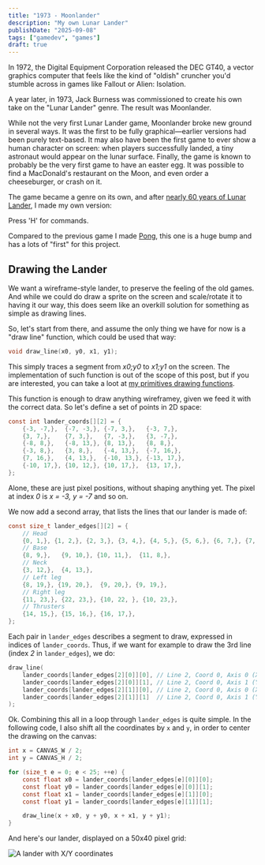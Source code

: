 ```yaml
---
title: "1973 - Moonlander"
description: "My own Lunar Lander"
publishDate: "2025-09-08"
tags: ["gamedev", "games"]
draft: true
---
```


<Wikimedia 
  file="GT40_Lunar_Lander.jpg" 
  float="right" 
  imgClass="rounded shadow" 
/>

In 1972, the Digital Equipment Corporation released the DEC GT40, a vector graphics computer that feels like the kind of "oldish" cruncher you'd stumble across in games like Fallout or Alien: Isolation.

A year later, in 1973, Jack Burness was commissioned to create his own take on the "Lunar Lander" genre. The result was Moonlander.

While not the very first Lunar Lander game, Moonlander broke new ground in several ways. It was the first to be fully graphical—earlier versions had been purely text-based. It may also have been the first game to ever show a human character on screen: when players successfully landed, a tiny astronaut would appear on the lunar surface.
Finally, the game is known to probably be the very first game to have an easter egg.
It was possible to find a MacDonald's restaurant on the Moon, and even order a cheeseburger, or crash on it.

The game became a genre on its own, and after [nearly 60 years of Lunar Lander](https://technologizer.com/2009/07/19/lunar-lander/index.html), I made my own version:


<BanjoGame client:load game="moonlander">
Press 'H' for commands.
</BanjoGame>

Compared to the previous game I made [Pong](/posts/1972-pong), this one is a huge bump and has a lots of "first" for this project.

## Drawing the Lander

We want a wireframe-style lander, to preserve the feeling of the old games.
And while we could do draw a sprite on the screen and scale/rotate it to having it our way, this does seem like an overkill solution for something as simple as drawing lines.

So, let's start from there, and assume the only thing we have for now is a "draw line" function, which could be used that way:

```c
void draw_line(x0, y0, x1, y1);
```

This simply traces a segment from _x0;y0_ to _x1;y1_ on the screen.
The implementation of such function is out of the scope of this post, but if you are interested, you can take a loot at [my primitives drawing functions](https://github.com/OragonEfreet/banjo/blob/main/src/bitmap_draw.c).

This function is enough to draw anything wireframey, given we feed it with the correct data.
So let's define a set of points in 2D space:

```c
const int lander_coords[][2] = {
    {-3, -7,},  {-7, -3,}, {-7, 3,},   {-3, 7,},
    {3, 7,},    {7, 3,},   {7, -3,},   {3, -7,},
    {-8, 8,},   {-8, 13,}, {8, 13,},   {8, 8,},
    {-3, 8,},   {3, 8,},   {-4, 13,},  {-7, 16,},
    {7, 16,},   {4, 13,},  {-10, 13,}, {-13, 17,},
    {-10, 17,}, {10, 12,}, {10, 17,},  {13, 17,},
};
```

Alone, these are just pixel positions, without shaping anything yet.
The pixel at index _0_ is _x = -3, y = -7_ and so on.

We now add a second array, that lists the lines that our lander is made of:


```c
const size_t lander_edges[][2] = {
    // Head
    {0, 1,}, {1, 2,}, {2, 3,}, {3, 4,}, {4, 5,}, {5, 6,}, {6, 7,}, {7, 0,}, 
    // Base
    {8, 9,},   {9, 10,}, {10, 11,},  {11, 8,},  
    // Neck
    {3, 12,},  {4, 13,},
    // Left leg
    {8, 19,}, {19, 20,},  {9, 20,}, {9, 19,},  
    // Right leg
    {11, 23,}, {22, 23,}, {10, 22, }, {10, 23,}, 
    // Thrusters
    {14, 15,}, {15, 16,}, {16, 17,},
};
```

Each pair in `lander_edges` describes a segment to draw, expressed in indices of `lander_coords`.
Thus, if we want for example to draw the 3rd line (index _2_ in `lander_edges`), we do:

```c
draw_line(
    lander_coords[lander_edges[2][0]][0], // Line 2, Coord 0, Axis 0 (X)
    lander_coords[lander_edges[2][0]][1], // Line 2, Coord 0, Axis 1 (Y)
    lander_coords[lander_edges[2][1]][0], // Line 2, Coord 0, Axis 0 (X)
    lander_coords[lander_edges[2][1]][1]  // Line 2, Coord 0, Axis 1 (Y)
);
```

Ok.
Combining this all in a loop through `lander_edges` is quite simple.
In the following code, I also shift all the coordinates by `x` and `y`, in order to center the drawing on the canvas:

```c
int x = CANVAS_W / 2;
int y = CANVAS_H / 2;

for (size_t e = 0; e < 25; ++e) {
    const float x0 = lander_coords[lander_edges[e][0]][0];
    const float y0 = lander_coords[lander_edges[e][0]][1];
    const float x1 = lander_coords[lander_edges[e][1]][0];
    const float y1 = lander_coords[lander_edges[e][1]][1];

    draw_line(x + x0, y + y0, x + x1, y + y1);
}
```

And here's our lander, displayed on a 50x40 pixel grid:

![A lander with X/Y coordinates](moonlander_coords_xy.png)









